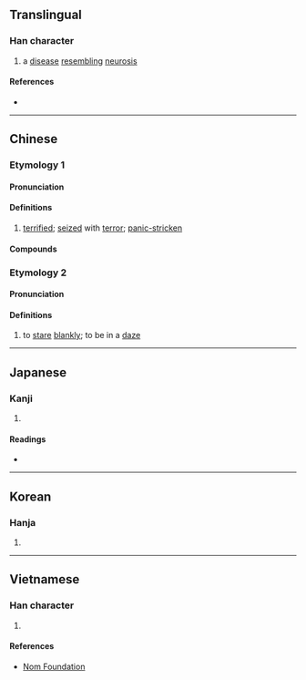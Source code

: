 {{character info/new}}
==Translingual==

===Han character===
{{Han char|rn=61|rad=心|as=05|sn=8|four=91011|canj=PMYM|ids=⿰忄正}}

# a [[disease]] [[resembling]] [[neurosis]]

====References====
* {{Han ref|kx=0380.140|dkj=10445|dj=0708.140|hdz=42283.050|uh=6014|ud=24596|bh=A9C3|bd=43459}}

----

==Chinese==
{{zh-forms}}

===Etymology 1===

====Pronunciation====
{{zh-pron
|m=zhēng
|c=zing1
|md=
|mn=ml:cheng
|w=
|mc=y
|oc=y
|cat=
}}

====Definitions====
{{zh-hanzi}}

# [[terrified]]; [[seize]]d with [[terror]]; [[panic-stricken]]

====Compounds====
{{zh-der|怔忡}}

===Etymology 2===

====Pronunciation====
{{zh-pron
|m=zhèng,lèng,1nb=standard in Mainland,2nb=standard in Taiwan<!--2nc=variant in Mainland-->
|c=zing1
|md=
|w=
|cat=
}}

====Definitions====
{{zh-hanzi}}

# {{lb|zh|dialect}} to [[stare]] [[blankly]]; to be in a [[daze]]

----

==Japanese==

===Kanji===
{{ja-kanji|grade=|rs=心05}}

# {{defn|lang=ja|sort=心05}}

====Readings====
* {{ja-readings|on=[[せい]] (sei), [[しょう]] (shō)|kun=[[おそれあわてる]] (osoreawateru)}}

----

==Korean==

===Hanja===
{{ko-hanja|hangeul=정|eumhun=|rv=jeong|mr=chŏng|y=ceng}}

# {{defn|lang=ko|sort=心05}}

----

==Vietnamese==

===Han character===
{{vi-readings|rs=心05|hanviet=chinh}}

# {{defn|lang=vi|sort=心05}}

====References====
* [http://nomfoundation.org/common/nom_details.php?codepoint=6014 Nom Foundation]